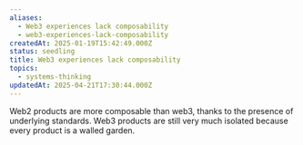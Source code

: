 ```yaml
---
aliases:
  - Web3 experiences lack composability
  - web3-experiences-lack-composability
createdAt: 2025-01-19T15:42:49.000Z
status: seedling
title: Web3 experiences lack composability
topics:
  - systems-thinking
updatedAt: 2025-04-21T17:30:44.000Z
---
```

Web2 products are more composable than web3, thanks to the presence of underlying standards. Web3 products are still very much isolated because every product is a walled garden.
